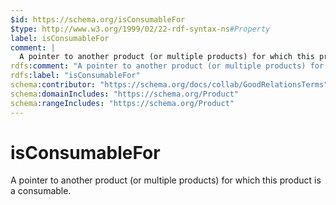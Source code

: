 ```yaml
---
$id: https://schema.org/isConsumableFor
$type: http://www.w3.org/1999/02/22-rdf-syntax-ns#Property
label: isConsumableFor
comment: |
  A pointer to another product (or multiple products) for which this product is a consumable.
rdfs:comment: "A pointer to another product (or multiple products) for which this product is a consumable."
rdfs:label: "isConsumableFor"
schema:contributor: "https://schema.org/docs/collab/GoodRelationsTerms"
schema:domainIncludes: "https://schema.org/Product"
schema:rangeIncludes: "https://schema.org/Product"
---
```


# isConsumableFor

A pointer to another product (or multiple products) for which this product is a consumable.

